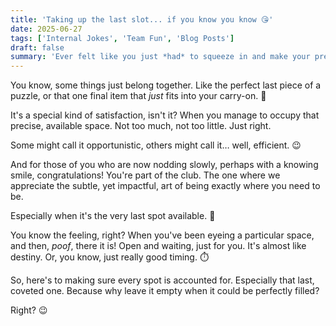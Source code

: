 ```yaml
---
title: 'Taking up the last slot... if you know you know 😘'
date: 2025-06-27
tags: ['Internal Jokes', 'Team Fun', 'Blog Posts']
draft: false
summary: 'Ever felt like you just *had* to squeeze in and make your presence known? Sometimes, a well-timed appearance is all it takes to complete the picture. This one''s for those who appreciate the subtle art of fitting in… right at the very end.'
---
```




You know, some things just belong together. Like the perfect last piece of a puzzle, or that one final item that *just* fits into your carry-on. 🎒

It's a special kind of satisfaction, isn't it? When you manage to occupy that precise, available space. Not too much, not too little. Just right.

Some might call it opportunistic, others might call it… well, efficient. 😉

And for those of you who are now nodding slowly, perhaps with a knowing smile, congratulations! You're part of the club. The one where we appreciate the subtle, yet impactful, art of being exactly where you need to be.

Especially when it's the very last spot available. 🤫

You know the feeling, right? When you've been eyeing a particular space, and then, *poof*, there it is! Open and waiting, just for you. It's almost like destiny. Or, you know, just really good timing. ⏱️

So, here's to making sure every spot is accounted for. Especially that last, coveted one. Because why leave it empty when it could be perfectly filled?

Right? 😉